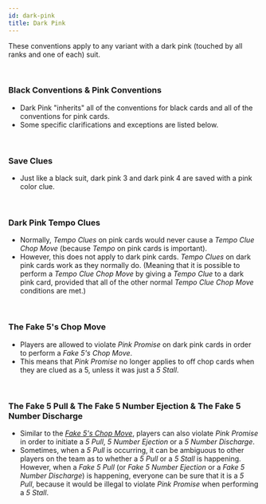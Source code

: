 ```yaml
---
id: dark-pink
title: Dark Pink
---
```


These conventions apply to any variant with a dark pink (touched by all ranks and one of each) suit.

<br />

### Black Conventions & Pink Conventions

- Dark Pink "inherits" all of the conventions for black cards and all of the conventions for pink cards.
- Some specific clarifications and exceptions are listed below.

<br />

### Save Clues

- Just like a black suit, dark pink 3 and dark pink 4 are saved with a pink color clue.

<br />

### Dark Pink Tempo Clues

- Normally, _Tempo Clues_ on pink cards would never cause a _Tempo Clue Chop Move_ (because _Tempo_ on pink cards is important).
- However, this does not apply to dark pink cards. _Tempo Clues_ on dark pink cards work as they normally do. (Meaning that it is possible to perform a _Tempo Clue Chop Move_ by giving a _Tempo Clue_ to a dark pink card, provided that all of the other normal _Tempo Clue Chop Move_ conditions are met.)

<br />

### The Fake 5's Chop Move

- Players are allowed to violate _Pink Promise_ on dark pink cards in order to perform a _Fake 5's Chop Move_.
- This means that _Pink Promise_ no longer applies to off chop cards when they are clued as a 5, unless it was just a _5 Stall_.

<br />

### The Fake 5 Pull & The Fake 5 Number Ejection & The Fake 5 Number Discharge

- Similar to the *[Fake 5's Chop Move](#the-fake-5s-chop-move)*, players can also violate *Pink Promise* in order to initiate a *5 Pull*, *5 Number Ejection* or a *5 Number Discharge*.
- Sometimes, when a _5 Pull_ is occurring, it can be ambiguous to other players on the team as to whether a _5 Pull_ or a _5 Stall_ is happening. However, when a _Fake 5 Pull_ (or _Fake 5 Number Ejection_ or a _Fake 5 Number Discharge_) is happening, everyone can be sure that it is a _5 Pull_, because it would be illegal to violate _Pink Promise_ when performing a _5 Stall_.

